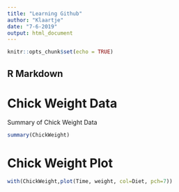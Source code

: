 ```yaml
---
title: "Learning Github"
author: "Klaartje"
date: "7-6-2019"
output: html_document
---
```


```r
knitr::opts_chunk$set(echo = TRUE)
```

## R Markdown
# Chick Weight Data

Summary of Chick Weight Data

```r
summary(ChickWeight)
```

# Chick Weight Plot


```r
with(ChickWeight,plot(Time, weight, col=Diet, pch=7))
```

